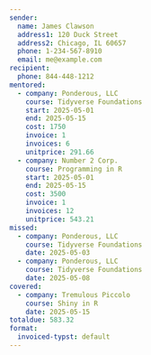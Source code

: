 ```yaml
---
sender:
  name: James Clawson
  address1: 120 Duck Street
  address2: Chicago, IL 60657
  phone: 1-234-567-8910
  email: me@example.com
recipient:
  phone: 844-448-1212
mentored:
  - company: Ponderous, LLC
    course: Tidyverse Foundations
    start: 2025-05-01
    end: 2025-05-15
    cost: 1750
    invoice: 1
    invoices: 6
    unitprice: 291.66
  - company: Number 2 Corp.
    course: Programming in R
    start: 2025-05-01
    end: 2025-05-15
    cost: 3500
    invoice: 1
    invoices: 12
    unitprice: 543.21
missed:
  - company: Ponderous, LLC
    course: Tidyverse Foundations
    date: 2025-05-03
  - company: Ponderous, LLC
    course: Tidyverse Foundations
    date: 2025-05-08
covered:
  - company: Tremulous Piccolo
    course: Shiny in R
    date: 2025-05-15
totaldue: 583.32
format:
  invoiced-typst: default
---
```


